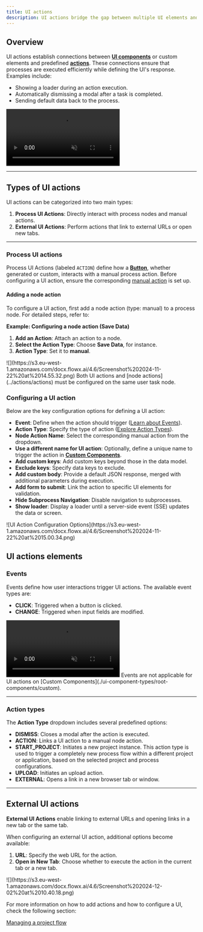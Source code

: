 ```yaml
---
title: UI actions
description: UI actions bridge the gap between multiple UI elements and specific actions, dictating how the interface responds to user interactions. They control behaviors such as displaying loaders, dismissing modals, or sending default data back to a process, enabling interaction between UI components and underlying logic.
---
```


## Overview 

UI actions establish connections between [**UI components**](./ui-component-types/root-components/custom) or custom elements and predefined [**actions**](../actions/actions). These connections ensure that processes are executed efficiently while defining the UI's response. Examples include:

- Showing a loader during an action execution.
- Automatically dismissing a modal after a task is completed.
- Sending default data back to the process.


<Frame>
<video
  autoPlay
  muted
  loop
  src="https://s3.eu-west-1.amazonaws.com/docx.flowx.ai/4.6/ui-actions.mp4"
></video>
</Frame>

---

## Types of UI actions

UI actions can be categorized into two main types:

1. **Process UI Actions**: Directly interact with process nodes and manual actions.
2. **External UI Actions**: Perform actions that link to external URLs or open new tabs.

---

### Process UI actions

Process UI Actions (labeled `ACTION`) define how a [**Button**](../ui-designer/ui-component-types/buttons), whether generated or custom, interacts with a manual process action. Before configuring a UI action, ensure the corresponding [manual action](../actions/actions) is set up.

#### Adding a node action

To configure a UI action, first add a node action (type: manual) to a process node. For detailed steps, refer to:

<Card title="Adding an action to a node" href="../../flowx-designer/managing-a-project-flow/adding-an-action-to-a-node" icon ="file"/>

**Example: Configuring a node action (Save Data)**

1. **Add an Action**: Attach an action to a node.  
2. **Select the Action Type**: Choose **Save Data**, for instance.  
3. **Action Type**: Set it to **manual**.  

<Frame>
![](https://s3.eu-west-1.amazonaws.com/docx.flowx.ai/4.6/Screenshot%202024-11-22%20at%2014.55.32.png)
</Frame>

<Check>
Both UI actions and [node actions](../actions/actions) must be configured on the same user task node.
</Check>

### Configuring a UI action

Below are the key configuration options for defining a UI action:

- **Event**: Define when the action should trigger ([Learn about Events](#events)).
- **Action Type**: Specify the type of action ([Explore Action Types](#action-types)).
- **Node Action Name**: Select the corresponding manual action from the dropdown.
- **Use a different name for UI action**: Optionally, define a unique name to trigger the action in [**Custom Components**](./ui-component-types/root-components/custom).
- **Add custom keys**: Add custom keys beyond those in the data model.
- **Exclude keys**: Specify data keys to exclude.
- **Add custom body**: Provide a default JSON response, merged with additional parameters during execution.
- **Add form to submit**: Link the action to specific UI elements for validation.
- **Hide Subprocess Navigation**: Disable navigation to subprocesses.
- **Show loader**: Display a loader until a server-side event (SSE) updates the data or screen.

<Frame>
![UI Action Configuration Options](https://s3.eu-west-1.amazonaws.com/docx.flowx.ai/4.6/Screenshot%202024-11-22%20at%2015.00.34.png)
</Frame>


## UI actions elements

### Events

Events define how user interactions trigger UI actions. The available event types are:

- **CLICK**: Triggered when a button is clicked.
- **CHANGE**: Triggered when input fields are modified.


<Frame>
<video
  autoPlay
  muted
  loop
  src="https://s3.eu-west-1.amazonaws.com/docx.flowx.ai/4.6/ui_actions.mp4"
></video>
</Frame>


<Info>
Events are not applicable for UI actions on [Custom Components](./ui-component-types/root-components/custom).
</Info>

---

### Action types

The **Action Type** dropdown includes several predefined options:

- **DISMISS**: Closes a modal after the action is executed.
- **ACTION**: Links a UI action to a manual node action.
- **START_PROJECT**:  Initiates a new project instance. This action type is used to trigger a completely new process flow within a different project or application, based on the selected project and process configurations.
- **UPLOAD**: Initiates an upload action.
- **EXTERNAL**: Opens a link in a new browser tab or window.

---

## External UI actions

**External UI Actions** enable linking to external URLs and opening links in a new tab or the same tab.

When configuring an external UI action, additional options become available:

1. **URL**: Specify the web URL for the action.
2. **Open in New Tab**: Choose whether to execute the action in the current tab or a new tab.

<Frame>
![](https://s3.eu-west-1.amazonaws.com/docx.flowx.ai/4.6/Screenshot%202024-12-02%20at%2010.40.18.png)
</Frame>

For more information on how to add actions and how to configure a UI, check the following section:

[Managing a project flow](../../flowx-designer/managing-a-project-flow)
